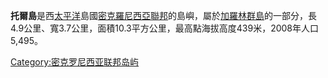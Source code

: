 '''托爾島'''是西[[太平洋|太平洋]]島國[[密克羅尼西亞聯邦|密克羅尼西亞聯邦]]的島嶼，屬於[[加羅林群島|加羅林群島]]的一部分，長4.9公里、寬3.7公里，面積10.3平方公里，最高點海拔高度439米，2008年人口5,495。

{{coord|7.34306|N|151.62|E|source:kolossus-dewiki|display=title}}

{{Micronesia-stub}}
[[Category:密克罗尼西亚联邦岛屿|Category:密克罗尼西亚联邦岛屿]]
